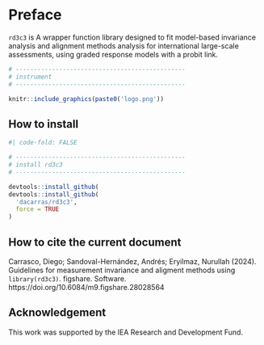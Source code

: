 # Preface {.unnumbered}

`rd3c3` is A wrapper function library designed to fit model-based invariance analysis and alignment methods analysis for international large-scale assessments, using graded response models with a probit link.


```r

# -----------------------------------------------
# instrument
# -----------------------------------------------

knitr::include_graphics(paste0('logo.png'))

```


## How to install

```r
#| code-fold: FALSE

# -----------------------------------------------
# install rd3c3
# -----------------------------------------------

devtools::install_github(
devtools::install_github(
  'dacarras/rd3c3',
  force = TRUE
)

```


## How to cite the current document

Carrasco, Diego; Sandoval-Hernández, Andrés; Eryilmaz, Nurullah (2024). Guidelines for measurement invariance and aligment methods using `library(rd3c3)`. figshare. Software. https://doi.org/10.6084/m9.figshare.28028564


## Acknowledgement

This work was supported by the IEA Research and Development Fund.